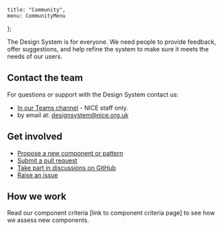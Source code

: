 
	title: "Community",
	menu: CommunityMenu
};

The Design System is for everyone. We need people to provide feedback, offer suggestions, and help refine the system to make sure it meets the needs of our users.

## Contact the team

For questions or support with the Design System contact us:

- [In our Teams channel](https://teams.microsoft.com/l/team/19%3aj3x65ql6djS-Ro2mM8yQIRzK_QHOk1S3Jl75got7hwk1%40thread.tacv2/conversations?groupId=10c92ff2-b41f-42d1-abef-f34f5bfe1202&tenantId=6030f479-b342-472d-a5dd-740ff7538de9) - NICE staff only.
- by email at: [designsystem@nice.org.uk](mailto:designsystem@nice.org.uk)

## Get involved

- [Propose a new component or pattern](/community/proposing-a-component)
- [Submit a pull request](https://github.com/nice-digital/nice-design-system)
- [Take part in discussions on GitHub](https://github.com/nice-digital/nice-design-system/discussions)
- [Raise an issue](https://github.com/nice-digital/nice-design-system/issues)

## How we work

Read our component criteria [link to component criteria page] to see how we assess new components.

